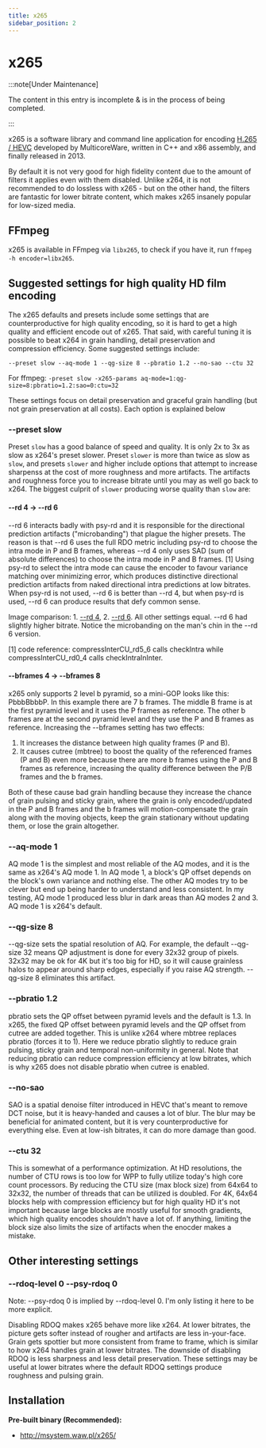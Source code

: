 ```yaml
---
title: x265
sidebar_position: 2
---
```


# x265

:::note[Under Maintenance]

The content in this entry is incomplete & is in the process of being completed.

:::

x265 is a software library and command line application for encoding [H.265 / HEVC](../video/HEVC.mdx) developed by MulticoreWare, written in C++ and x86 assembly, and finally released in 2013.

By default it is not very good for high fidelity content due to the amount of filters it applies even with them disabled. Unlike x264, it is not recommended to do lossless with x265 - but on the other hand, the filters are fantastic for lower bitrate content, which makes x265 insanely popular for low-sized media.

## FFmpeg

x265 is available in FFmpeg via `libx265`, to check if you have it, run `ffmpeg -h encoder=libx265`.

## Suggested settings for high quality HD film encoding
The x265 defaults and presets include some settings that are counterproductive for high quality encoding, so it is hard to get a high quality and efficient encode out of x265. That said, with careful tuning it is possible to beat x264 in grain handling, detail preservation and compression efficiency. Some suggested settings include:

`--preset slow --aq-mode 1 --qg-size 8 --pbratio 1.2 --no-sao --ctu 32`

For ffmpeg: `-preset slow -x265-params aq-mode=1:qg-size=8:pbratio=1.2:sao=0:ctu=32`

These settings focus on detail preservation and graceful grain handling (but not grain preservation at all costs). Each option is explained below

### --preset slow
Preset `slow` has a good balance of speed and quality. It is only 2x to 3x as slow as x264's preset slower. Preset `slower` is more than twice as slow as `slow`, and presets `slower` and higher include options that attempt to increase sharpenss at the cost of more roughness and more artifacts. The artifacts and roughness force you to increase bitrate until you may as well go back to x264. The biggest culprit of `slower` producing worse quality than `slow` are:

#### --rd 4 &rarr; --rd 6
--rd 6 interacts badly with psy-rd and it is responsible for the directional prediction artifacts ("microbanding") that plague the higher presets. The reason is that --rd 6 uses the full RDO metric including psy-rd to choose the intra mode in P and B frames, whereas --rd 4 only uses SAD (sum of absolute differences) to choose the intra mode in P and B frames. [1] Using psy-rd to select the intra mode can cause the encoder to favour variance matching over minimizing error, which produces distinctive directional prediction artifacts from naked directional intra predictions at low bitrates. When psy-rd is not used, --rd 6 is better than --rd 4, but when psy-rd is used, --rd 6 can produce results that defy common sense.

Image comparison: 1. [--rd 4](/img/x265-rd4.webp), 2. [--rd 6](/img/x265-rd6.webp). All other settings equal. --rd 6 had slightly higher bitrate. Notice the microbanding on the man's chin in the --rd 6 version.

[1] code reference: compressInterCU_rd5_6 calls checkIntra while compressInterCU_rd0_4 calls checkIntraInInter.

#### --bframes 4 &rarr; --bframes 8
x265 only supports 2 level b pyramid, so a mini-GOP looks like this: PbbbBbbbP. In this example there are 7 b frames. The middle B frame is at the first pyramid level and it uses the P frames as reference. The other b frames are at the second pyramid level and they use the P and B frames as reference. Increasing the --bframes setting has two effects:
1. It increases the distance between high quality frames (P and B).
2. It causes cutree (mbtree) to boost the quality of the referenced frames (P and B) even more because there are more b frames using the P and B frames as reference, increasing the quality difference between the P/B frames and the b frames.

Both of these cause bad grain handling because they increase the chance of grain pulsing and sticky grain, where the grain is only encoded/updated in the P and B frames and the b frames will motion-compensate the grain along with the moving objects, keep the grain stationary without updating them, or lose the grain altogether.

### --aq-mode 1
AQ mode 1 is the simplest and most reliable of the AQ modes, and it is the same as x264's AQ mode 1. In AQ mode 1, a block's QP offset depends on the block's own variance and nothing else. The other AQ modes try to be clever but end up being harder to understand and less consistent. In my testing, AQ mode 1 produced less blur in dark areas than AQ modes 2 and 3. AQ mode 1 is x264's default.

### --qg-size 8
--qg-size sets the spatial resolution of AQ. For example, the default --qg-size 32 means QP adjustment is done for every 32x32 group of pixels. 32x32 may be ok for 4K but it's too big for HD, so it will cause grainless halos to appear around sharp edges, especially if you raise AQ strength. --qg-size 8 eliminates this artifact.

### --pbratio 1.2
pbratio sets the QP offset between pyramid levels and the default is 1.3. In x265, the fixed QP offset between pyramid levels and the QP offset from cutree are added together. This is unlike x264 where mbtree replaces pbratio (forces it to 1). Here we reduce pbratio slightly to reduce grain pulsing, sticky grain and temporal non-uniformity in general. Note that reducing pbratio can reduce compression efficiency at low bitrates, which is why x265 does not disable pbratio when cutree is enabled.

### --no-sao
SAO is a spatial denoise filter introduced in HEVC that's meant to remove DCT noise, but it is heavy-handed and causes a lot of blur. The blur may be beneficial for animated content, but it is very counterproductive for everything else. Even at low-ish bitrates, it can do more damage than good.

### --ctu 32
This is somewhat of a performance optimization. At HD resolutions, the number of CTU rows is too low for WPP to fully utilize today's high core count processors. By reducing the CTU size (max block size) from 64x64 to 32x32, the number of threads that can be utilized is doubled. For 4K, 64x64 blocks help with compression efficiency but for high quality HD it's not important because large blocks are mostly useful for smooth gradients, which high quality encodes shouldn't have a lot of. If anything, limiting the block size also limits the size of artifacts when the enocder makes a mistake.

## Other interesting settings

### --rdoq-level 0 --psy-rdoq 0

Note: --psy-rdoq 0 is implied by --rdoq-level 0. I'm only listing it here to be more explicit.

Disabling RDOQ makes x265 behave more like x264. At lower bitrates, the picture gets softer instead of rougher and artifacts are less in-your-face. Grain gets spottier but more consistent from frame to frame, which is similar to how x264 handles grain at lower bitrates. The downside of disabling RDOQ is less sharpness and less detail preservation. These settings may be useful at lower bitrates where the default RDOQ settings produce roughness and pulsing grain.

## Installation

**Pre-built binary (Recommended):**

- http://msystem.waw.pl/x265/

